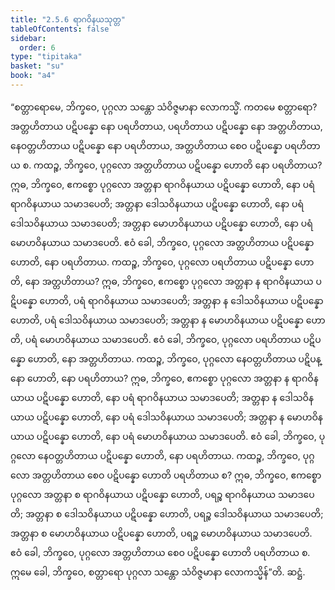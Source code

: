 ```yaml
---
title: "2.5.6 ရာဂဝိနယသုတ္တ"
tableOfContents: false
sidebar:
  order: 6
type: "tipitaka"
basket: "su"
book: "a4"
---
```



<DynamicBreadcrumb />

<Division number="96" book="a4" e="ch" v="15" p="408">

<Paragraph number="643" book="a4">
“စတ္တာရောမေ, ဘိက္ခဝေ, ပုဂ္ဂလာ သန္တော သံဝိဇ္ဇမာနာ လောကသ္မိံ. ကတမေ စတ္တာရော? အတ္တဟိတာယ ပဋိပန္နော နော ပရဟိတာယ, ပရဟိတာယ ပဋိပန္နော နော အတ္တဟိတာယ, နေဝတ္တဟိတာယ ပဋိပန္နော နော ပရဟိတာယ, အတ္တဟိတာယ စေဝ ပဋိပန္နော ပရဟိတာယ စ.
</Paragraph>

<Paragraph number="644" book="a4">
ကထဉ္စ, ဘိက္ခဝေ, ပုဂ္ဂလော အတ္တဟိတာယ ပဋိပန္နော ဟောတိ နော ပရဟိတာယ? ဣဓ, ဘိက္ခဝေ, ဧကစ္စော ပုဂ္ဂလော အတ္တနာ ရာဂဝိနယာယ ပဋိပန္နော ဟောတိ, နော ပရံ ရာဂဝိနယာယ သမာဒပေတိ; အတ္တနာ ဒေါသဝိနယာယ ပဋိပန္နော ဟောတိ, နော ပရံ ဒေါသဝိနယာယ သမာဒပေတိ; အတ္တနာ မောဟဝိနယာယ ပဋိပန္နော ဟောတိ, နော ပရံ မောဟဝိနယာယ သမာဒပေတိ. ဧဝံ ခေါ, ဘိက္ခဝေ, ပုဂ္ဂလော အတ္တဟိတာယ ပဋိပန္နော ဟောတိ, နော ပရဟိတာယ.
</Paragraph>

<Paragraph number="645" book="a4">
ကထဉ္စ, ဘိက္ခဝေ, ပုဂ္ဂလော ပရဟိတာယ ပဋိပန္နော ဟောတိ, နော အတ္တဟိတာယ? ဣဓ, ဘိက္ခဝေ, ဧကစ္စော ပုဂ္ဂလော အတ္တနာ န ရာဂဝိနယာယ ပဋိပန္နော ဟောတိ, ပရံ ရာဂဝိနယာယ သမာဒပေတိ; အတ္တနာ န ဒေါသဝိနယာယ ပဋိပန္နော ဟောတိ, ပရံ ဒေါသဝိနယာယ သမာဒပေတိ; အတ္တနာ န မောဟဝိနယာယ ပဋိပန္နော ဟောတိ, ပရံ မောဟဝိနယာယ သမာဒပေတိ. ဧဝံ ခေါ, ဘိက္ခဝေ, ပုဂ္ဂလော ပရဟိတာယ ပဋိပန္နော ဟောတိ, နော အတ္တဟိတာယ.
</Paragraph>

<Paragraph number="646" book="a4">
ကထဉ္စ, ဘိက္ခဝေ, ပုဂ္ဂလော နေဝတ္တဟိတာယ ပဋိပန္နော ဟောတိ, နော ပရဟိတာယ? ဣဓ, ဘိက္ခဝေ, ဧကစ္စော ပုဂ္ဂလော အတ္တနာ န ရာဂဝိနယာယ ပဋိပန္နော ဟောတိ, နော ပရံ ရာဂဝိနယာယ သမာဒပေတိ; အတ္တနာ န ဒေါသဝိနယာယ ပဋိပန္နော ဟောတိ, နော ပရံ ဒေါသဝိနယာယ သမာဒပေတိ; အတ္တနာ န မောဟဝိနယာယ ပဋိပန္နော ဟောတိ, နော ပရံ မောဟဝိနယာယ သမာဒပေတိ. ဧဝံ ခေါ, ဘိက္ခဝေ, ပုဂ္ဂလော နေဝတ္တဟိတာယ ပဋိပန္နော ဟောတိ, နော ပရဟိတာယ.
</Paragraph>

<Paragraph number="647" book="a4">
ကထဉ္စ, ဘိက္ခဝေ, ပုဂ္ဂလော အတ္တဟိတာယ စေဝ ပဋိပန္နော ဟောတိ ပရဟိတာယ စ? ဣဓ, ဘိက္ခဝေ, ဧကစ္စော ပုဂ္ဂလော အတ္တနာ စ ရာဂဝိနယာယ ပဋိပန္နော ဟောတိ, ပရဉ္စ ရာဂဝိနယာယ သမာဒပေတိ; အတ္တနာ စ ဒေါသဝိနယာယ ပဋိပန္နော ဟောတိ, ပရဉ္စ ဒေါသဝိနယာယ သမာဒပေတိ; အတ္တနာ စ မောဟဝိနယာယ ပဋိပန္နော ဟောတိ, ပရဉ္စ မောဟဝိနယာယ သမာဒပေတိ. ဧဝံ ခေါ, ဘိက္ခဝေ, ပုဂ္ဂလော အတ္တဟိတာယ စေဝ ပဋိပန္နော ဟောတိ ပရဟိတာယ စ. ဣမေ ခေါ, ဘိက္ခဝေ, စတ္တာရော ပုဂ္ဂလာ သန္တော သံဝိဇ္ဇမာနာ လောကသ္မိန်”တိ.

</Paragraph>
</Division>

<Paragraph number="648" type="center" book="a4">
ဆဋ္ဌံ.
</Paragraph>